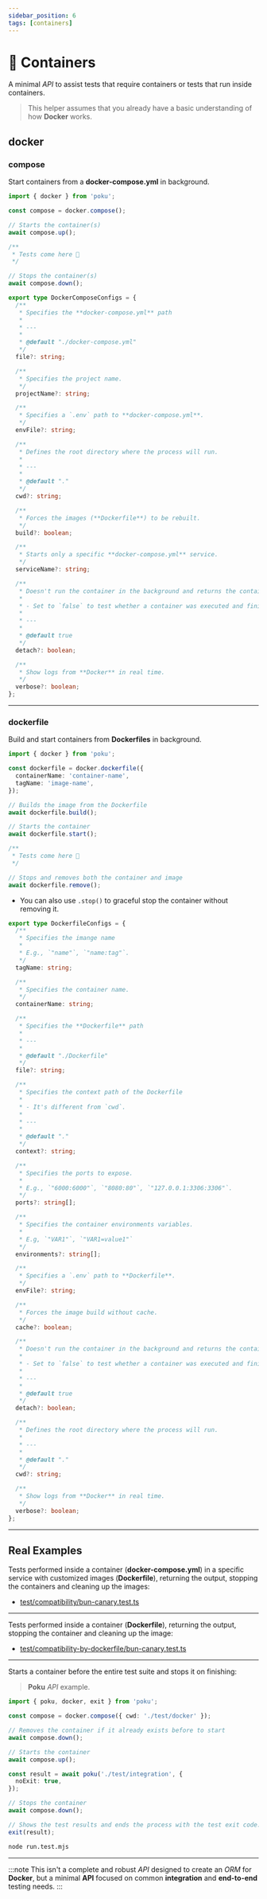 ```yaml
---
sidebar_position: 6
tags: [containers]
---
```



# 🐳 Containers

A minimal _API_ to assist tests that require containers or tests that run inside containers.

> This helper assumes that you already have a basic understanding of how **Docker** works.

## docker

### compose

Start containers from a **docker-compose.yml** in background.

```ts
import { docker } from 'poku';

const compose = docker.compose();

// Starts the container(s)
await compose.up();

/**
 * Tests come here 🧪
 */

// Stops the container(s)
await compose.down();
```

<FAQ title='Options' >

```ts
export type DockerComposeConfigs = {
  /**
   * Specifies the **docker-compose.yml** path
   *
   * ---
   *
   * @default "./docker-compose.yml"
   */
  file?: string;

  /**
   * Specifies the project name.
   */
  projectName?: string;

  /**
   * Specifies a `.env` path to **docker-compose.yml**.
   */
  envFile?: string;

  /**
   * Defines the root directory where the process will run.
   *
   * ---
   *
   * @default "."
   */
  cwd?: string;

  /**
   * Forces the images (**Dockerfile**) to be rebuilt.
   */
  build?: boolean;

  /**
   * Starts only a specific **docker-compose.yml** service.
   */
  serviceName?: string;

  /**
   * Doesn't run the container in the background and returns the container's process exit result (boolean).
   *
   * - Set to `false` to test whether a container was executed and finished successfully.
   *
   * ---
   *
   * @default true
   */
  detach?: boolean;

  /**
   * Show logs from **Docker** in real time.
   */
  verbose?: boolean;
};
```

</FAQ>

<hr />

### dockerfile

Build and start containers from **Dockerfiles** in background.

```ts
import { docker } from 'poku';

const dockerfile = docker.dockerfile({
  containerName: 'container-name',
  tagName: 'image-name',
});

// Builds the image from the Dockerfile
await dockerfile.build();

// Starts the container
await dockerfile.start();

/**
 * Tests come here 🧪
 */

// Stops and removes both the container and image
await dockerfile.remove();
```

- You can also use `.stop()` to graceful stop the container without removing it.

<FAQ title='Options'>

```ts
export type DockerfileConfigs = {
  /**
   * Specifies the imange name
   *
   * E.g., `"name"`, `"name:tag"`.
   */
  tagName: string;

  /**
   * Specifies the container name.
   */
  containerName: string;

  /**
   * Specifies the **Dockerfile** path
   *
   * ---
   *
   * @default "./Dockerfile"
   */
  file?: string;

  /**
   * Specifies the context path of the Dockerfile
   *
   * - It's different from `cwd`.
   *
   * ---
   *
   * @default "."
   */
  context?: string;

  /**
   * Specifies the ports to expose.
   *
   * E.g., `"6000:6000"`, `"8080:80"`, `"127.0.0.1:3306:3306"`.
   */
  ports?: string[];

  /**
   * Specifies the container environments variables.
   *
   * E.g, `"VAR1"`, `"VAR1=value1"`
   */
  environments?: string[];

  /**
   * Specifies a `.env` path to **Dockerfile**.
   */
  envFile?: string;

  /**
   * Forces the image build without cache.
   */
  cache?: boolean;

  /**
   * Doesn't run the container in the background and returns the container's process exit result (boolean).
   *
   * - Set to `false` to test whether a container was executed and finished successfully.
   *
   * ---
   *
   * @default true
   */
  detach?: boolean;

  /**
   * Defines the root directory where the process will run.
   *
   * ---
   *
   * @default "."
   */
  cwd?: string;

  /**
   * Show logs from **Docker** in real time.
   */
  verbose?: boolean;
};
```

</FAQ>

<hr />

## Real Examples

Tests performed inside a container (**docker-compose.yml**) in a specific service with customized images (**Dockerfile**), returning the output, stopping the containers and cleaning up the images:

- [test/compatibility/bun-canary.test.ts](https://github.com/wellwelwel/poku/blob/main/test/compatibility/bun-canary.test.ts)

<hr />

Tests performed inside a container (**Dockerfile**), returning the output, stopping the container and cleaning up the image:

- [test/compatibility-by-dockerfile/bun-canary.test.ts](https://github.com/wellwelwel/poku/blob/main/test/compatibility-by-dockerfile/bun-canary.test.ts)

<hr />

Starts a container before the entire test suite and stops it on finishing:

> **Poku** _API_ example.

```ts
import { poku, docker, exit } from 'poku';

const compose = docker.compose({ cwd: './test/docker' });

// Removes the container if it already exists before to start
await compose.down();

// Starts the container
await compose.up();

const result = await poku('./test/integration', {
  noExit: true,
});

// Stops the container
await compose.down();

// Shows the test results and ends the process with the test exit code.
exit(result);
```

```sh
node run.test.mjs
```

<hr />

:::note
This isn't a complete and robust _API_ designed to create an _ORM_ for **Docker**, but a minimal **API** focused on common **integration** and **end-to-end** testing needs.
:::
